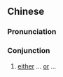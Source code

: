 {{also|一系}}
==Chinese==
{{zh-forms|s=一系}}

===Pronunciation===
{{zh-pron
|c=jat1 hai6
|cat=con
}}

===Conjunction===
{{zh-con}}

# {{lb|zh|Cantonese}} [[either]] ... [[or]] ...